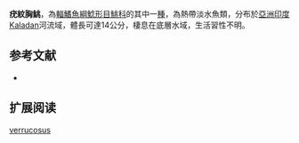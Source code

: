 {{Speciesbox
| name = 疣紋胸鮡
| status = NE
| status_system = IUCN3.1
| image = 
| image_width = 250px
| genus = Glyptothorax
| species = verrucosus
| authority = Rameshori & Vishwanath, 2012
| synonyms = 
}}
'''疣紋胸鮡'''，為[[輻鰭魚綱|輻鰭魚綱]][[鯰形目|鯰形目]][[鮡科|鮡科]]的其中一[[種|種]]，為熱帶淡水魚類，分布於[[亞洲|亞洲]][[印度|印度]]Kaladan河流域，體長可達14公分，棲息在底層水域，生活習性不明。

==参考文献==
*{{FishBase_species|genus=Glyptothorax|species=verrucosus|year=2015|month=3}}

== 扩展阅读 ==
{{refbegin}}
{{wikispecies-inline|Glyptothorax verrucosus|疣紋胸鮡}}
{{refend}}
{{Taxonbar|from=Q21267514}}

[[Category:纹胸鮡属|verrucosus]]